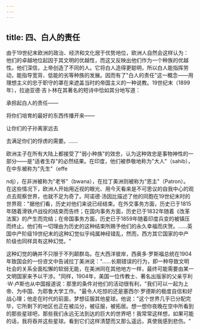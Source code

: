 ```yaml
---
---
---
```

title: 四、白人的责任
---



由于19世纪末欧洲的政治、经济和文化居于优势地位，欧洲人自然会这样认为：他们的卓越地位起因于其文明的优越性，而这又反映出他们作为一个种族的优越性。他们深信，上帝创造了不同的人。它将白人造得更聪明，所以白人能指挥劳动，能指导宽背、低能的劣等种族的发展。因而有了"白人的责任"这一概念——用理想主义的忠于职守的罩在来遮盖当时的帝国主义的一种说教。19世纪末（1899年），拉迪亚德·吉卜林在其著名的短诗中恰如其分地写道：

承担起白人的责任——

将你们培育的最好的东西传播开来——

让你们的子孙离家远去

去满足你们的俘虏的需要。……

欧洲主子在所有大陆上都接受了"弱小种族"的效忠，认为这种效忠是事物神性的一部分——是"适者生存"的必然结果。在印度，他们被恭敬地称为"大人"（sahib），在中东被称为"先生"（effe

ndj），在非洲被称为"老爷"（bwana），在拉丁美洲则被称为"恩主"（Patron）。在这些情况下，欧洲人开始用近视的眼光、用今天看来是不可思议的自我中心的观点去观察世界，也就不足为奇了。阿诺德·汤因比描述了他的同胞在19世纪末时的世界观："据他们看，历史对他们来说已经结束。在外交事务方面，历史已于1815年随着滑铁卢战役的结束而告终；在国内事务方面，历史已于1832年随着《改革法案》的产生而完结；在帝国事务方面，历史已于1859年随着印度兵变的被镇压而终止。他们有一切理由为历史的这种结束所赐予他们的永久幸福而庆贺。……英国中产阶级19世纪末的这种幻觉似乎纯属神经错乱，然而，西方其它国家的中产阶级也同样具有这种幻觉。"

这种幻觉的确并不只限于不列颠群岛。在大西洋彼岸，西奥多·罗斯福总统在1904年致国会的一份咨文中告诫拉丁美洲说："……长期错误的行为，即一种导致文明社会的关系全面松懈的软弱无能，在美洲同在其他地方一样，最终可能需要由某一文明国家来予以干涉。"同样，1904年，美国一位传教士、著名出版家的父亲亨利·W·卢斯也从中国报道说：那里的条件对他们的活动很有利，"我们可以一起为上帝、为中国、为耶鲁大学工作。"最令人吃惊的还是塞西尔·罗德斯的极度自信和好战心理；他走在时代的前面，梦想征服其他星球。他说："这个世界几乎已分配完毕，它所剩下的地区也正在被瓜分，被征服，被拓居。想一想你夜晚在空中所看到的那些星球吧，那些我们永远无法到达的巨大的世界吧！我常常这样想，如果可能的话，我将吞并这些星球。看到它们这样清楚而又那么遥远，真使我感到悲伤。"